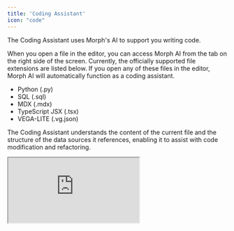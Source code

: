```yaml
---
title: 'Coding Assistant'
icon: "code"
---
```

The Coding Assistant uses Morph's AI to support you writing code.

When you open a file in the editor, you can access Morph AI from the tab on the right side of the screen. Currently, the officially supported file extensions are listed below. If you open any of these files in the editor, Morph AI will automatically function as a coding assistant.

- Python (.py)
- SQL (.sql)
- MDX (.mdx)
- TypeScript JSX (.tsx)
- VEGA-LITE (.vg.json)

The Coding Assistant understands the content of the current file and the structure of the data sources it references, enabling it to assist with code modification and refactoring.

<iframe
    src="https://www.loom.com/embed/f2a68b75aa14424e8658606b639c0091?sid=ecf9ac52-7dc4-452e-8590-3aab99564383"
    controls
    className="w-full aspect-video"
></iframe>
